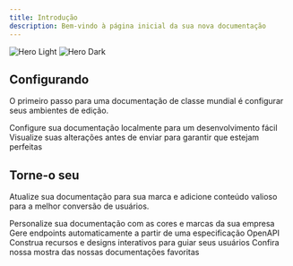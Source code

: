 ```yaml
---
title: Introdução
description: Bem-vindo à página inicial da sua nova documentação
---
```


<img className="block dark:hidden" src="/images/hero-light.png" alt="Hero Light" />

<img className="hidden dark:block" src="/images/hero-dark.png" alt="Hero Dark" />

## Configurando

O primeiro passo para uma documentação de classe mundial é configurar seus ambientes de edição.

<CardGroup cols={2}>
  <Card title="Edit Your Docs" icon="pen-to-square" href="https://mintlify.com/docs/quickstart">
    Configure sua documentação localmente para um desenvolvimento fácil
  </Card>

  <Card title="Preview Changes" icon="image" href="https://mintlify.com/docs/development">
    Visualize suas alterações antes de enviar para garantir que estejam perfeitas
  </Card>
</CardGroup>

## Torne-o seu

Atualize sua documentação para sua marca e adicione conteúdo valioso para a melhor conversão de usuários.

<CardGroup cols={2}>
  <Card title="Customize Style" icon="palette" href="https://mintlify.com/docs/settings/global">
    Personalize sua documentação com as cores e marcas da sua empresa
  </Card>

  <Card title="Reference APIs" icon="code" href="https://mintlify.com/docs/api-playground/openapi">
    Gere endpoints automaticamente a partir de uma especificação OpenAPI
  </Card>

  <Card title="Add Components" icon="screwdriver-wrench" href="https://mintlify.com/docs/content/components/accordions">
    Construa recursos e designs interativos para guiar seus usuários
  </Card>

  <Card title="Get Inspiration" icon="stars" href="https://mintlify.com/customers">
    Confira nossa mostra das nossas documentações favoritas
  </Card>
</CardGroup>
